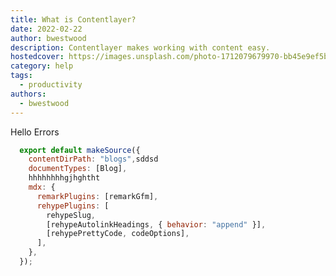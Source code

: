 ```yaml
---
title: What is Contentlayer?
date: 2022-02-22
author: bwestwood
description: Contentlayer makes working with content easy.
hostedcover: https://images.unsplash.com/photo-1712079679970-bb45e9ef5b2a?q=80&w=2054&auto=format&fit=crop&ixlib=rb-4.0.3&ixid=M3wxMjA3fDB8MHxwaG90by1wYWdlfHx8fGVufDB8fHx8fA%3D%3D
category: help
tags:
  - productivity
authors:
  - bwestwood
---
```


Hello Errors

```js {1-3,4} /blogs/3-5 showLineNumbers title="How to add" caption="..."
  export default makeSource({
    contentDirPath: "blogs",sddsd
    documentTypes: [Blog],   
    hhhhhhhhgjhghtht
    mdx: {
      remarkPlugins: [remarkGfm],
      rehypePlugins: [
        rehypeSlug,
        [rehypeAutolinkHeadings, { behavior: "append" }],
        [rehypePrettyCode, codeOptions],
      ],
    },
  });
```
